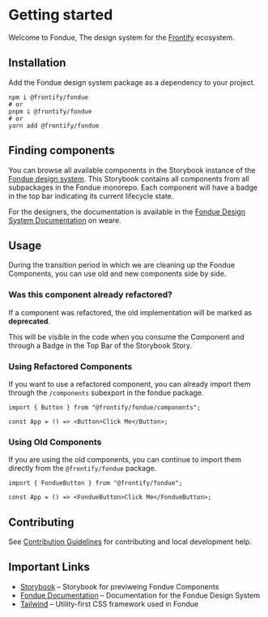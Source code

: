 
# Getting started

Welcome to Fondue, The design system for the [Frontify](https://frontify.com) ecosystem.

## Installation

Add the Fondue design system package as a dependency to your project.

```shell
npm i @frontify/fondue
# or
pnpm i @frontify/fondue
# or
yarn add @frontify/fondue
```

## Finding components

You can browse all available components in the Storybook instance of the [Fondue design system](https://fondue-components.frontify.com).
This Storybook contains all components from all subpackages in the Fondue monorepo. Each component will have a badge in the top bar indicating its current lifecycle state.

For the designers, the documentation is available in the [Fondue Design System Documentation](https://weare.frontify.com/document/1266?#/using-fondue) on weare.

## Usage

During the transition period in which we are cleaning up the Fondue Components, you can use old and new components side by side.

### Was this component already refactored?

If a component was refactored, the old implementation will be marked as **deprecated**.

This will be visible in the code when you consume the Component and through a Badge in the Top Bar of the Storybook Story.

### Using Refactored Components

If you want to use a refactored component, you can already import them through the `/components` subexport in the fondue package.

```tsx
import { Button } from "@frontify/fondue/components";

const App = () => <Button>Click Me</Button>;
```

### Using Old Components

If you are using the old components, you can continue to import them directly from the `@frontify/fondue` package.

```tsx
import { FondueButton } from "@frontify/fondue";

const App = () => <FondueButton>Click Me</FondueButton>;
```

## Contributing

See [Contribution Guidelines](CONTRIBUTING.md) for contributing and local development help.

## Important Links

-   [Storybook](https://fondue-components.frontify.com) – Storybook for previweing Fondue Components
-   [Fondue Documentation](https://weare.frontify.com/document/1266?#/using-fondue) – Documentation for the Fondue Design System
-   [Tailwind](https://tailwindcss.com/docs) – Utility-first CSS framework used in Fondue
